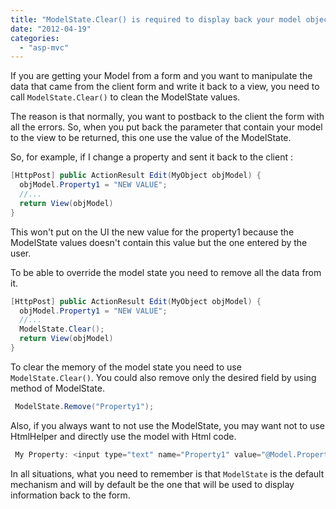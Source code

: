```yaml
---
title: "ModelState.Clear() is required to display back your model object"
date: "2012-04-19"
categories: 
  - "asp-mvc"
---
```


If you are getting your Model from a form and you want to manipulate the data that came from the client form and write it back to a view, you need to call `ModelState.Clear()` to clean the ModelState values.

The reason is that normally, you want to postback to the client the form with all the errors. So, when you put back the parameter that contain your model to the view to be returned, this one use the value of the ModelState.

So, for example, if I change a property and sent it back to the client :


```csharp
[HttpPost] public ActionResult Edit(MyObject objModel) { 
  objModel.Property1 = "NEW VALUE"; 
  //... 
  return View(objModel) 
} 
```

This won't put on the UI the new value for the property1 because the ModelState values doesn't contain this value but the one entered by the user.

To be able to override the model state you need to remove all the data from it.


```csharp
[HttpPost] public ActionResult Edit(MyObject objModel) { 
  objModel.Property1 = "NEW VALUE"; 
  //... 
  ModelState.Clear(); 
  return View(objModel) 
} 
```

To clear the memory of the model state you need to use `ModelState.Clear()`. You could also remove only the desired field by using method of ModelState.


```csharp
 ModelState.Remove("Property1"); 
```

Also, if you always want to not use the ModelState, you may want not to use HtmlHelper and directly use the model with Html code.


```csharp
 My Property: <input type="text" name="Property1" value="@Model.Property1" /> 
```

In all situations, what you need to remember is that `ModelState` is the default mechanism and will by default be the one that will be used to display information back to the form.
